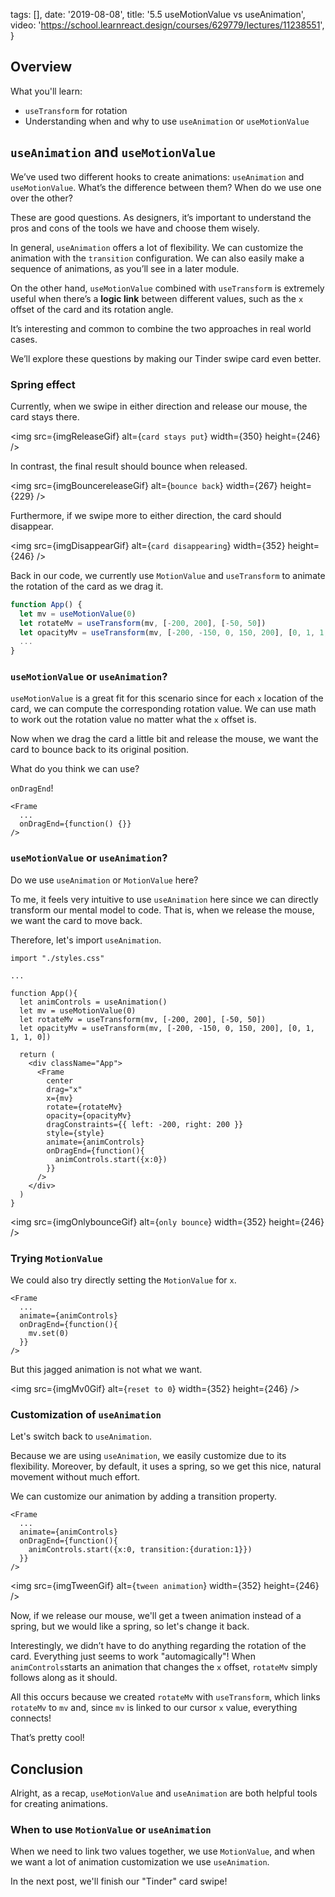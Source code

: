 
  tags: [],
  date: '2019-08-08',
  title: '5.5 useMotionValue vs useAnimation',
  video: 'https://school.learnreact.design/courses/629779/lectures/11238551',
}


## Overview

What you'll learn:

- `useTransform` for rotation
- Understanding when and why to use `useAnimation` or `useMotionValue`

## `useAnimation` and `useMotionValue`

We’ve used two different hooks to create animations: `useAnimation` and `useMotionValue`. What’s the difference between them? When do we use one over the other?

These are good questions. As designers, it’s important to understand the pros and cons of the tools we have and choose them wisely.

In general, `useAnimation` offers a lot of flexibility. We can customize the animation with the `transition` configuration. We can also easily make a sequence of animations, as you’ll see in a later module.

On the other hand, `useMotionValue` combined with `useTransform` is extremely useful when there’s a **logic link** between different values, such as the `x` offset of the card and its rotation angle.

It’s interesting and common to combine the two approaches in real world cases.

We’ll explore these questions by making our Tinder swipe card even better.

### Spring effect

Currently, when we swipe in either direction and release our mouse, the card stays there.

<img src={imgReleaseGif} alt={`card stays put`} width={350} height={246} />

In contrast, the final result should bounce when released.

<img src={imgBouncereleaseGif} alt={`bounce back`} width={267} height={229} />

Furthermore, if we swipe more to either direction, the card should disappear.

<img src={imgDisappearGif} alt={`card disappearing`} width={352} height={246} />

Back in our code, we currently use `MotionValue` and `useTransform` to animate the rotation of the card as we drag it.

```jsx
function App() {
  let mv = useMotionValue(0)
  let rotateMv = useTransform(mv, [-200, 200], [-50, 50])
  let opacityMv = useTransform(mv, [-200, -150, 0, 150, 200], [0, 1, 1, 1, 0])
  ...
}
```

### `useMotionValue` or `useAnimation`?

`useMotionValue` is a great fit for this scenario since for each `x` location of the card, we can compute the corresponding rotation value. We can use math to work out the rotation value no matter what the `x` offset is.

Now when we drag the card a little bit and release the mouse, we want the card to bounce back to its original position.

What do you think we can use?

`onDragEnd`!

```jsx{3}
<Frame
  ...
  onDragEnd={function() {}}
/>
```

### `useMotionValue` or `useAnimation`?

Do we use `useAnimation` or `MotionValue` here?

To me, it feels very intuitive to use `useAnimation` here since we can directly transform our mental model to code. That is, when we release the mouse, we want the card to move back.

Therefore, let's import `useAnimation`.

```jsx{3,9,24-27}
import "./styles.css"

...

function App(){
  let animControls = useAnimation()
  let mv = useMotionValue(0)
  let rotateMv = useTransform(mv, [-200, 200], [-50, 50])
  let opacityMv = useTransform(mv, [-200, -150, 0, 150, 200], [0, 1, 1, 1, 0])

  return (
    <div className="App">
      <Frame
        center
        drag="x"
        x={mv}
        rotate={rotateMv}
        opacity={opacityMv}
        dragConstraints={{ left: -200, right: 200 }}
        style={style}
        animate={animControls}
        onDragEnd={function(){
          animControls.start({x:0})
        }}
      />
    </div>
  )
}
```

<img src={imgOnlybounceGif} alt={`only bounce`} width={352} height={246} />

### Trying `MotionValue`

We could also try directly setting the `MotionValue` for `x`.

```jsx{5}
<Frame
  ...
  animate={animControls}
  onDragEnd={function(){
    mv.set(0)
  }}
/>
```

But this jagged animation is not what we want.

<img src={imgMv0Gif} alt={`reset to 0`} width={352} height={246} />

### Customization of `useAnimation`

Let's switch back to `useAnimation`.

Because we are using `useAnimation`, we easily customize due to its flexibility. Moreover, by default, it uses a spring, so we get this nice, natural movement without much effort.

We can customize our animation by adding a transition property.

```jsx{5}
<Frame
  ...
  animate={animControls}
  onDragEnd={function(){
    animControls.start({x:0, transition:{duration:1}})
  }}
/>
```

<img src={imgTweenGif} alt={`tween animation`} width={352} height={246} />

Now, if we release our mouse, we'll get a tween animation instead of a spring, but we would like a spring, so let's change it back.

Interestingly, we didn’t have to do anything regarding the rotation of the card. Everything just seems to work "automagically"! When `animControls`starts an animation that changes the `x` offset, `rotateMv` simply follows along as it should.

All this occurs because we created `rotateMv` with `useTransform`, which links `rotateMv` to `mv` and, since `mv` is linked to our cursor `x` value, everything connects!

That’s pretty cool!

## Conclusion

Alright, as a recap, `useMotionValue` and `useAnimation` are both helpful tools for creating animations.

### When to use `MotionValue` or `useAnimation`

When we need to link two values together, we use `MotionValue`, and when we want a lot of animation customization we use `useAnimation`.

In the next post, we'll finish our "Tinder" card swipe!
